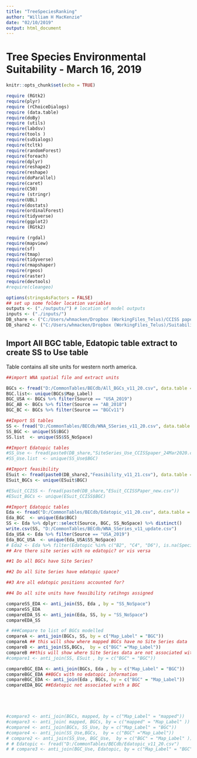 ```yaml
---
title: "TreeSpeciesRanking"
author: "William H MacKenzie"
date: "02/10/2019"
output: html_document
---
```


# Tree Species Environmental Suitability  - March 16, 2019

```r
knitr::opts_chunk$set(echo = TRUE)

require (RGtk2)
require(plyr)
require (rChoiceDialogs)
require (data.table)
require(doBy)
require (utils)
require(labdsv)
require(tools )
require(svDialogs)
require(tcltk)
require(randomForest)
require(foreach)
require(dplyr)
require(reshape2)
require(reshape)
require(doParallel)
require(caret)
require(C50)
require (stringr)
require(UBL)
require(dostats)
require(ordinalForest)
require(tidyverse)
require(ggplot2)
require (RGtk2)

require (rgdal)
require(mapview)
require(sf)
require(tmap)
require(tidyverse)
require(rmapshaper)
require(rgeos)
require(raster)
require(devtools)
#require(cleangeo)

options(stringsAsFactors = FALSE)
## set up some folder location variables
outputs <- ("./outputs/") # location of model outputs 
inputs <- ("./inputs/") 
DB_share <- ("C:/Users/whmacken/Dropbox (WorkingFiles_Telus)/CCISS paper/Inputdata/")
DB_share2 <- ("C:/Users/whmacken/Dropbox (WorkingFiles_Telus)/Suitability Review/")
```

## Import All BGC table, Edatopic table extract to create SS to Use table

Table contains all site units for western north america.
```r
##import WNA spatial file and extract units

BGCs <- fread("D:/CommonTables/BECdb/All_BGCs_v11_20.csv", data.table = FALSE)
BGC.list<- unique(BGCs$Map_Label)
BGC_USA <- BGCs %>% filter(Source == "USA_2019")
BGC_AB <- BGCs %>% filter(Source == "AB_2018")
BGC_BC <- BGCs %>% filter(Source == "BGCv11")

##Import SS tables
SS <- fread("D:/CommonTables/BECdb/WNA_SSeries_v11_20.csv", data.table = FALSE)
SS_BGC <- unique(SS$BGC)
SS.list  <- unique(SS$SS_NoSpace)

##Import Edatopic tables
#SS_Use <- fread(paste0(DB_share,"SiteSeries_Use_CCISSpaper_24Mar2020.csv"))
#SS_Use.list  <- unique(SS_Use$BGC)

##Import feasibility
ESuit <- fread(paste0(DB_share2,"Feasibility_v11_21.csv"), data.table = FALSE)
ESuit_BGCs <- unique(ESuit$BGC)

#ESuit_CCISS <- fread(paste0(DB_share,"ESuit_CCISSPaper_new.csv"))
#ESuit_BGCs <- unique(ESuit_CCISS$BGC)

##Import Edatopic tables
Eda <- fread("D:/CommonTables/BECdb/Edatopic_v11_20.csv", data.table = FALSE)
Eda_BGC  <- unique(Eda$BGC)
SS <- Eda %>% dplyr::select(Source, BGC, SS_NoSpace) %>% distinct()
write.csv(SS, "D:/CommonTables/BECdb/WNA_SSeries_v11_update.csv")
Eda_USA <- Eda %>% filter(Source == "USA_2019") 
Eda_BGC_USA  <- unique(Eda_USA$SS_NoSpace)
# Eda2 <- Eda %>% filter(Edatopic %in% c("B2", "C4", "D6"), is.na(Special)) %>% dplyr::select(Source, BGC, SS_NoSpace, Edatopic) %>% distinct() %>% left_join(.,SS_Use)
## Are there site series with no edatopic? or vis versa
```


```r

##1 Do all BGCs have Site Series?

##2 Do all Site Series have edatopic space?

##3 Are all edatopic positions accounted for?

##4 Do all site units have feasibility ratihngs assigned

compareSS_EDA <- anti_join(SS, Eda , by = "SS_NoSpace")
compareSS_EDA 
compareEDA_SS <- anti_join(Eda, SS, by = "SS_NoSpace")
compareEDA_SS 

# ###Compare to list of BGCs modelled
compareA <- anti_join(BGCs, SS, by = c("Map_Label" = "BGC"))
compareA ## this will show where mapped BGCs have no Site Series data
compareB <- anti_join(SS,BGCs,  by = c("BGC" ="Map_Label"))
compareB ##this will show where Site Series data are not associated with a mapped BGC (probably in need of an update)
#compare1 <- anti_join(SS, ESuit , by = c("BGC" = "BGC"))

compareBGC_EDA <- anti_join(BGCs, Eda , by = c("Map_Label" = "BGC"))
compareBGC_EDA ##BGCs with no edatopic information
compareBGC_EDA <- anti_join(Eda , BGCs, by = c("BGC" = "Map_Label"))
compareEDA_BGC ##Edatopic not associated with a BGC





#compare3 <- anti_join(BGCs, mapped, by = c("Map_Label" = "mapped"))
#compare3 <- anti_join( mapped, BGCs, by = c("mapped" = "Map_Label" ))
#compare4 <- anti_join(BGCs, SS_Use, by = c("Map_Label" = "BGC"))
#compare4 <- anti_join(SS_Use,BGCs,  by = c("BGC" ="Map_Label"))
# compare2 <- anti_join(SS_Use, BGC_Use,  by = c("BGC" = "Map_Label" ))
# # Edatopic <- fread("D:/CommonTables/BECdb/Edatopic_v11_20.csv")
# # compare3 <- anti_join(BGC_Use, Edatopic, by = c("Map_Label" = "BGC"))


```

